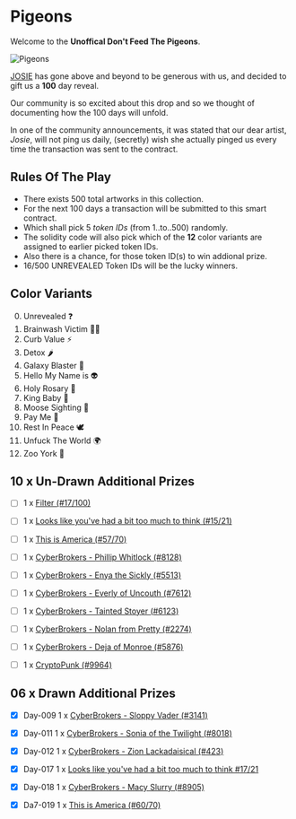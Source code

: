# Pigeons

Welcome to the **Unoffical Don't Feed The Pigeons**.

![Pigeons](/_assets/_github/12-pigeons.jpeg)

[JOSIE](https://josie.io/) has gone above and beyond to be generous with us, and decided to gift us a **100** day reveal.

Our community is so excited about this drop and so we thought of documenting how the 100 days will unfold.

In one of the community announcements, it was stated that our dear artist, *Josie*, will not ping us daily, (secretly) wish she actually pinged us every time the transaction was sent to the contract.


## Rules Of The Play

- There exists 500 total artworks in this collection.
- For the next 100 days a transaction will be submitted to this smart contract.
- Which shall pick 5 *token IDs* (from 1..to..500) randomly.
- The solidity code will also pick which of the **12** color variants are assigned to earlier picked token IDs.
- Also there is a chance, for those token ID(s) to win addional prize.
- 16/500 UNREVEALED Token IDs will be the lucky winners.


## Color Variants
0. Unrevealed ❓
1. Brainwash Victim 🧟‍♀️
2. Curb Value ⚡️
3. Detox 🌶
4. Galaxy Blaster 🔫
5. Hello My Name is 👽
6. Holy Rosary 📿
7. King Baby 👑
8. Moose Sighting 🦌
9. Pay Me 💸
10. Rest In Peace 🕊
11. Unfuck The World 🌍
12. Zoo York 🗽


## 10 x Un-Drawn Additional Prizes
- [ ] 1 x [Filter (#17/100)][Filter-17]
- [ ] 1 x [Looks like you've had a bit too much to think (#15/21)][Looks-15]
- [ ] 1 x [This is America (#57/70)][America-57]
- [ ] 1 x [CyberBrokers - Phillip Whitlock (#8128)][CyberBrokers-08128]
- [ ] 1 x [CyberBrokers - Enya the Sickly (#5513)][CyberBrokers-05513]
- [ ] 1 x [CyberBrokers - Everly of Uncouth (#7612)][CyberBrokers-07612]
- [ ] 1 x [CyberBrokers - Tainted Stoyer (#6123)][CyberBrokers-06123]
- [ ] 1 x [CyberBrokers - Nolan from Pretty (#2274)][CyberBrokers-02274]
- [ ] 1 x [CyberBrokers - Deja of Monroe (#5876)][CyberBrokers-05876]
- [ ] 1 x [CryptoPunk (#9964)][CryptoPunk-9964]


## 06 x Drawn Additional Prizes
- [x] Day-009 1 x [CyberBrokers - Sloppy Vader (#3141)][CyberBrokers-03141]
- [x] Day-011 1 x [CyberBrokers - Sonia of the Twilight (#8018)][CyberBrokers-08018]
- [x] Day-012 1 x [CyberBrokers - Zion Lackadaisical (#423)][CyberBrokers-00423]
- [x] Day-017 1 x [Looks like you've had a bit too much to think #17/21][Looks-17]
- [x] Day-018 1 x [CyberBrokers - Macy Slurry (#8905)][CyberBrokers-08905]
- [X] Da7-019 1 x [This is America (#60/70)][America-60]


[Filter-17]: https://opensea.io/assets/ethereum/0xecf7ef42b57ee37a959bf507183c5dd6bf182081/235
[Looks-17]: https://opensea.io/assets/ethereum/0xecf7ef42b57ee37a959bf507183c5dd6bf182081/190
[Looks-15]: https://opensea.io/assets/ethereum/0xecf7ef42b57ee37a959bf507183c5dd6bf182081/188
[America-57]: https://opensea.io/assets/ethereum/0xecf7ef42b57ee37a959bf507183c5dd6bf182081/159
[America-60]: https://opensea.io/assets/ethereum/0xecf7ef42b57ee37a959bf507183c5dd6bf182081/162
[CyberBrokers-08128]: https://www.cyberbrokers.com/cyberbrokers/phillip-whitlock-08128
[CyberBrokers-08018]: https://www.cyberbrokers.com/cyberbrokers/sonia-of-the-twilight-08018
[CyberBrokers-05513]: https://www.cyberbrokers.com/cyberbrokers/enya-the-sickly-05513
[CyberBrokers-03141]: https://www.cyberbrokers.com/cyberbrokers/sloppy-vader-03141
[CyberBrokers-07612]: https://www.cyberbrokers.com/cyberbrokers/everly-of-uncouth-07612
[CyberBrokers-06123]: https://www.cyberbrokers.com/cyberbrokers/tainted-stoyer-06123
[CyberBrokers-00423]: https://www.cyberbrokers.com/cyberbrokers/zion-lackadaisical-00423
[CyberBrokers-02274]: https://www.cyberbrokers.com/cyberbrokers/nolan-from-pretty-02274
[CyberBrokers-08905]: https://www.cyberbrokers.com/cyberbrokers/macy-slurry-08905
[CyberBrokers-05876]: https://www.cyberbrokers.com/cyberbrokers/deja-of-monroe-05876
[CryptoPunk-9964]: https://cryptopunks.app/cryptopunks/details/9964


